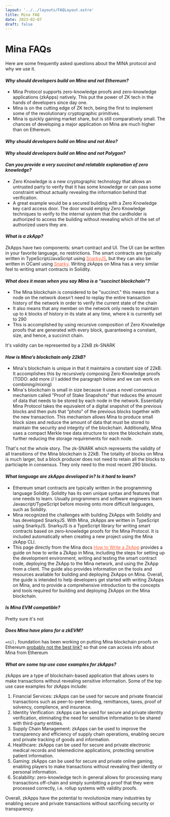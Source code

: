 ```yaml
---
layout: '../../layouts/FAQLayout.astro'
title: Mina FAQ
date: 2023-02-07
draft: false
---
```


# Mina FAQs

Here are some frequently asked questions about the MINA protocol and why we use it.

#### *Why should developers build on Mina and not Ethereum?*

- Mina Protocol supports zero-knowledge proofs and zero-knowledge applications (zkApps) natively. This put the power of ZK tech in the hands of developers since day one.
- Mina is on the cutting edge of ZK tech, being the first to implement some of the revolutionary cryptographic primitives.
- Mina is quickly gaining market share, but is still comparatively small. The chances of developing a major application on Mina are much higher than on Ethereum.

#### *Why should developers build on Mina and not Aleo?*

#### *Why should developers build on Mina and not Polygon?*

#### *Can you provide a very succinct and relatable explanation of zero knowledge?*

- Zero Knowledge is a new cryptographic technology that allows an untrusted party to verify that it has some knowledge or can pass some constraint without actually revealing the information behind that verification.
- A great example would be a secured building with a Zero Knowledge key card access door. The door would employ Zero Knowledge techniques to verify to the internal system that the cardholder is authorized to access the building without revealing which of the set of authorized users they are.

#### *What is a zkApp?*

ZkApps have two components: smart contract and UI. The UI can be written in your favorite language, no restrictions. The smart contracts are typically written in TypeScript/JavaScript using <a href="https://github.com/o1-labs/snarkyjs" style="color:#FF603B;">SnarkyJS</a>, but they can also be written in OCaml using <a href="https://github.com/o1-labs/snarky" style="color:#FF603B;">Snarky</a>. Writing zkApps on Mina has a very similar feel to writing smart contracts in Solidity.

#### *What does it mean when you say Mina is a “succinct blockchain”?*

- The Mina blockchain is considered to be "succinct." this means that a node on the network doesn't need to replay the entire transaction history of the network in order to verify the current state of the chain
- It also means that any member on the network only needs to maintain up to *k* blocks of history in its state at any time, where *k* is currently set to 290
- This is accomplished by using recursive composition of Zero Knowledge proofs that are generated with every block, guaranteeing a constant, size, and hence, a succinct chain.

It's validity can be represented by a 22kB zk-SNARK

#### *How is Mina’s blockchain only 22kB?*

- Mina's blockchain is unique in that it maintains a constant size of 22kB. It accomplishes this by recursively composing Zero Knowledge proofs (TODO: add more // I added the paragraph below and we can work on combining/mixing)
- Mina's blockchain is small in size because it uses a novel consensus mechanism called "Proof of Stake Snapshots" that reduces the amount of data that needs to be stored by each node in the network. Essentially Mina Protocol takes the equivalent of a digital snapshot of the previous blocks and then puts that “photo” of the previous blocks together with the new transaction. This mechanism allows Mina to produce small block sizes and reduce the amount of data that must be stored to maintain the security and integrity of the blockchain. Additionally, Mina uses a compact Merkle tree data structure to store the blockchain state, further reducing the storage requirements for each node.

That's not the whole story. The zk-SNARK which represents the validity of all transitions of the Mina blockchain is 22kB. The totality of blocks on Mina is much larger, but a block producer does not need to retain all the blocks to particiapte in consensus. They only need to the most recent 290 blocks.

#### *What language are zkApps developed in? Is it hard to learn?*

- Ethereum smart contracts are typically written in the programming language Solidity. Solidity has its own unique syntax and features that one needs to learn. Usually programmers and software engineers learn Javascript/TypeScript before moving onto more difficult languages, such as Solidity.
- Mina recognized the challenges with building ZkApps with Solidity and has developed SnarkyJS. With Mina, zkApps are written in TypeScript using SnarkyJS. SnarkyJS is a TypeScript library for writing smart contracts based on zero-knowledge proofs for the Mina Protocol. It is included automatically when creating a new project using the Mina zkApp CLI.
- This page directly from the Mina docs <a href="https://docs.minaprotocol.com/zkapps/how-to-write-a-zkapp" style="color:#FF603B;">How to Write a ZkApp</a> provides a guide on how to write a ZkApp in Mina, including the steps for setting up the development environment, writing and testing the smart contract code, deploying the ZkApp to the Mina network, and using the ZkApp from a client. The guide also provides information on the tools and resources available for building and deploying ZkApps on Mina. Overall, the guide is intended to help developers get started with writing ZkApps on Mina, and to provide a comprehensive introduction to the concepts and tools required for building and deploying ZkApps on the Mina blockchain.

#### *Is Mina EVM compatible?*

Pretty sure it's not

#### *Does Mina have plans for a zkEVM?*

`=nil;` foundation has been working on putting Mina blockchain proofs on Ethereum [probably not the best link?](https://minacrypto.com/2021/10/02/bridging-mina-with-ethereum-meet-nil-foundation/) so that one can access info about Mina from Ethereum

#### *What are some top use case examples for zkApps?*

zkApps are a type of blockchain-based application that allows users to make transactions without revealing sensitive information. Some of the top use case examples for zkApps include:

1. Financial Services: zkApps can be used for secure and private financial transactions such as peer-to-peer lending, remittances, taxes, proof of solvency, complience, and insurance.
2. Identity Verification: zkApps can be used for secure and private identity verification, eliminating the need for sensitive information to be shared with third-party entities.
3. Supply Chain Management: zkApps can be used to improve the transparency and efficiency of supply chain operations, enabling secure and private tracking of goods and information.
4. Healthcare: zkApps can be used for secure and private electronic medical records and telemedicine applications, protecting sensitive patient information.
5. Gaming: zkApps can be used for secure and private online gaming, enabling players to make transactions without revealing their identity or personal information.
6. Scalability: zero-knowledge tech in general allows for processing many transactions off-chain and simply sumbitting a proof that they were processed correctly, i.e. rollup systems with validity proofs.

Overall, zkApps have the potential to revolutionize many industries by enabling secure and private transactions without sacrificing security or transparency.
